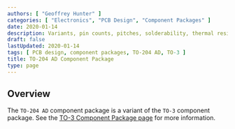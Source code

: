 ```yaml
---
authors: [ "Geoffrey Hunter" ]
categories: [ "Electronics", "PCB Design", "Component Packages" ]
date: 2020-01-14
description: Variants, pin counts, pitches, solderability, thermal resistances, dimensions, land patterns, 3D models and more info for the TO-204 AD component package.
draft: false
lastUpdated: 2020-01-14
tags: [ PCB design, component packages, TO-204 AD, TO-3 ]
title: TO-204 AD Component Package
type: page
---
```



## Overview

The `TO-204 AD` component package is a variant of the `TO-3` component package. See the [TO-3 Component Package page](../to-3-component-package) for more information.